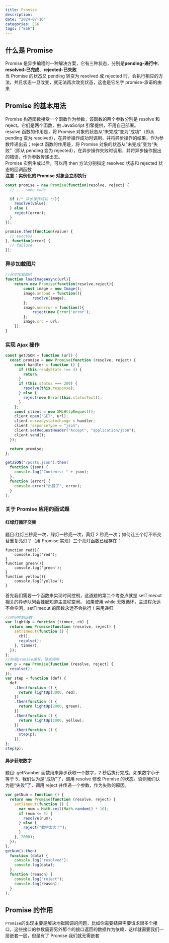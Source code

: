 ```yaml
---
title: Promise
description:
date: "2024-07-16"
categories: ES6
tags: ["ES6"]
---
```


## 什么是 Promise

Promise 是异步编程的一种解决方案，它有三种状态，分别是**pending-进行中**、**resolved-已完成**、**rejected-已失败**  
当 Promise 的状态又 pending 转变为 resolved 或 rejected 时，会执行相应的方法，并且状态一旦改变，就无法再次改变状态，这也是它名字 promise-承诺的由来

## Promise 的基本用法

Promise 构造函数接受一个函数作为参数，该函数的两个参数分别是 resolve 和 reject。它们是两个函数，由 JavaScript 引擎提供，不用自己部署。  
resolve 函数的作用是，将 Promise 对象的状态从“未完成”变为“成功”（即从 pending 变为 resolved），在异步操作成功时调用，并将异步操作的结果，作为参数传递出去；reject 函数的作用是，将 Promise 对象的状态从“未完成”变为“失败”（即从 pending 变为 rejected），在异步操作失败时调用，并将异步操作报出的错误，作为参数传递出去。  
Promise 实例生成以后，可以用 then 方法分别指定 resolved 状态和 rejected 状态的回调函数  
**注意：实例化的 Promise 对象会立即执行**

```js
const promise = new Promise(function(resolve, reject) {
  // ... some code

  if (/* 异步操作成功 */){
    resolve(value);
  } else {
    reject(error);
  }
});

promise.then(function(value) {
  // success
}, function(error) {
  // failure
});
```

### 异步加载图片

```javascript
//异步加载图片
function loadImageAsync(url){
    return new Promise(function(resolve,reject){
        const image = new Image();
        image.onload = function(){
            resolve(image);
        };
        image.onerror = function(){
            reject(new Error('error');
        };
        image.src = url;
    });
}
```

### 实现 Ajax 操作

```javascript
const getJSON = function (url) {
  const promise = new Promise(function (resolve, reject) {
    const handler = function () {
      if (this.readyState !== 4) {
        return;
      }
      if (this.status === 200) {
        resolve(this.response);
      } else {
        reject(new Error(this.statusText));
      }
    };
    const client = new XMLHttpRequest();
    client.open("GET", url);
    client.onreadystatechange = handler;
    client.responseType = "json";
    client.setRequestHeader("Accept", "application/json");
    client.send();
  });

  return promise;
};

getJSON("/posts.json").then(
  function (json) {
    console.log("Contents: " + json);
  },
  function (error) {
    console.error("出错了", error);
  }
);
```

### 关于 Promise 应用的面试题

#### 红绿灯循环交替

题目:红灯三秒亮一次，绿灯一秒亮一次，黄灯 2 秒亮一次；如何让三个灯不断交替重复亮灯？（用 Promise 实现）三个亮灯函数已经存在：

```
function red(){
    console.log('red');
}
function green(){
    console.log('green');
}
function yellow(){
    console.log('yellow');
}
```

首先我们需要一个函数来实现时间控制，这道题的第二个考查点就是 setTimeout 相关的异步队列会挂起知道主进程空闲。
如果使用 while 无限循环，主进程永远不会空闲，setTimeout 的函数永远不会执行！采用递归

```javascript
//时间控制函数
var lightUp = function (timmer, cb) {
  return new Promise(function (resolve, reject) {
    setTimeout(function () {
      cb();
      resolve();
    }, timmer);
  });
};
//利用promise编写，链式调用
var p = new Promise(function (resolve, reject) {
  resolve();
});
var step = function (def) {
  def
    .then(function () {
      return lightUp(3000, red);
    })
    .then(function () {
      return lightUp(2000, green);
    })
    .then(function () {
      return lightUp(1000, yellow);
    })
    .then(function () {
      step(p);
    });
};
step(p);
```

#### 异步获取数字

题目: getNumber 函数用来异步获取一个数字，2 秒后执行完成，如果数字小于等于 5，我们认为是“成功”了，调用 resolve 修改 Promise 的状态。否则我们认为是“失败”了，调用 reject 并传递一个参数，作为失败的原因。

```javascript
var getNum = function () {
  return new Promise(function (resolve, reject) {
    setTimeout(function () {
      var num = Math.ceil(Math.random() * 10);
      if (num <= 5) {
        resolve(num);
      } else {
        reject("数字太大了");
      }
    }, 2000);
  });
};
getNum().then(
  function (data) {
    console.log("resolved");
    console.log(data);
  },
  function (reason) {
    console.log("reject");
    console.log(reason);
  }
);
```

## Promise 的作用

`Promise`的出现主要是解决地狱回调的问题，比如你需要结果需要请求很多个接口，这些接口的参数需要另外那个的接口返回的数据作为依赖，这样就需要我们一层嵌套一层，但是有了 Promise 我们就无需嵌套
